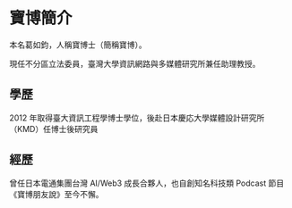 # 寶博簡介

本名葛如鈞，人稱寶博士（簡稱寶博）。

現任不分區立法委員，臺灣大學資訊網路與多媒體研究所兼任助理教授。

## 學歷

2012 年取得臺大資訊工程學博士學位，後赴日本慶応大學媒體設計研究所（KMD）任博士後研究員

## 經歷

曾任日本電通集團台灣 AI/Web3 成長合夥人，也自創知名科技類 Podcast 節目《寶博朋友說》至今不懈。
